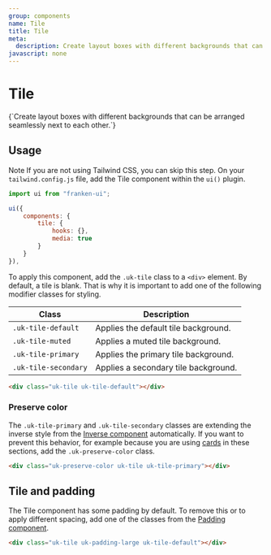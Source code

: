 ```yaml
---
group: components
name: Tile
title: Tile
meta:
  description: Create layout boxes with different backgrounds that can be arranged seamlessly next to each other.
javascript: none
---
```



# Tile

<p class="uk-text-lead uk-paragraph">{`Create layout boxes with different backgrounds that can be arranged seamlessly next to each other.`}</p>

## Usage

<span class="uk-label uk-label-primary">Note</span> If you are not using Tailwind
CSS, you can skip this step. On your `tailwind.config.js` file, add the Tile component
within the `ui()` plugin.

```javascript
import ui from "franken-ui";

ui({
    components: {
        tile: {
            hooks: {},
            media: true
        }
    }
}),
```

To apply this component, add the `.uk-tile` class to a `<div>` element. By default, a tile is blank. That is why it is important to add one of the following modifier classes for styling.

| Class                | Description                          |
| -------------------- | ------------------------------------ |
| `.uk-tile-default`   | Applies the default tile background. |
| `.uk-tile-muted`     | Applies a muted tile background.     |
| `.uk-tile-primary`   | Applies the primary tile background. |
| `.uk-tile-secondary` | Applies a secondary tile background. |

```html
<div class="uk-tile uk-tile-default"></div>
```

<Example component="tile" index={0} />

### Preserve color

The `.uk-tile-primary` and `.uk-tile-secondary` classes are extending the inverse style from the [Inverse component](/docs/inverse) automatically. If you want to prevent this behavior, for example because you are using [cards](/docs/card) in these sections, add the `.uk-preserve-color` class.

```html
<div class="uk-preserve-color uk-tile uk-tile-primary"></div>
```

<Example component="tile" index={1} />

## Tile and padding

The Tile component has some padding by default. To remove this or to apply different spacing, add one of the classes from the [Padding component](/docs/padding).

```html
<div class="uk-tile uk-padding-large uk-tile-default"></div>
```

<Example component="tile" index={2} />
